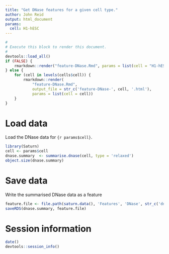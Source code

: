 ```yaml
---
title: "Get DNase features for a given cell type."
author: John Reid
output: html_document
params:
  cell: H1-hESC
---
```


```r
#
# Execute this block to render this document.
#
devtools::load_all()
if (FALSE) {
    rmarkdown::render("feature-DNase.Rmd", params = list(cell = "H1-hESC"))
} else {
    for (cell in levels(cells$cell)) {
        rmarkdown::render(
            "feature-DNase.Rmd",
            output_file = str_c('feature-DNase-', cell, '.html'),
            params = list(cell = cell))
    }
}
```

# Load data

Load the DNase data for `{r params$cell}`.
```r
library(Saturn)
cell <- params$cell
dnase.summary  <- summarise.dnase(cell, type = 'relaxed')
object.size(dnase.summary)
```

# Save data

Write the summarised DNase data as a feature
```r
feature.file <- file.path(saturn.data(), 'Features', 'DNase', str_c('dnase-summary-', cell, '.rds'))
saveRDS(dnase.summary, feature.file)
```

# Session information

```r
date()
devtools::session_info()
```
